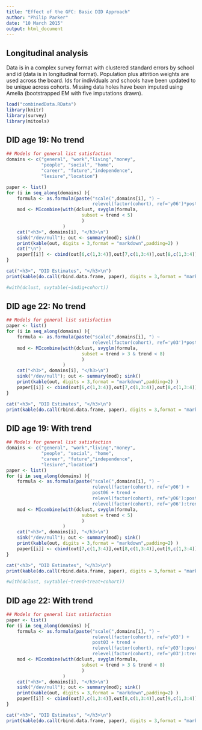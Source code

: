 ```yaml
---
title: "Effect of the GFC: Basic DID Approach"
author: "Philip Parker"
date: "10 March 2015"
output: html_document
---
```


Longitudinal analysis
---------------------
Data is in a complex survey format with clustered standard errors by school and id (data is in longitudinal format). Population plus attrition weights are used across the board. Ids for individuals and schools have been updated to be unique across cohorts. Missing data holes have been imputed using Amelia (bootstrapped EM with five imputations drawn). 

```r
load("combinedData.RData")
library(knitr)
library(survey)
library(mitools)
```

DID age 19: No trend
------------------------

```r
## Models for general list satisfaction
domains <- c("general", "work","living","money",
			 "people", "social", "home",
			 "career", "future","independence",
			 "lesiure","location")

paper <- list()
for (i in seq_along(domains) ){
	formula <- as.formula(paste("scale(",domains[i], ") ~ 
								relevel(factor(cohort), ref='y06')*post06" ) )
	mod <- MIcombine(with(dclust, svyglm(formula, 
							subset = trend < 5) 
							)
					 )
	cat("<h3>", domains[i], "</h3>\n")
	sink("/dev/null"); out <- summary(mod); sink()
	print(kable(out, digits = 3,format = "markdown",padding=2) )
	cat("\n")
	paper[[i]] <- cbind(out[6,c(1,3:4)],out[7,c(1,3:4)],out[8,c(1,3:4)])
} 

cat("<h3>", "DID Estimates", "</h3>\n")
print(kable(do.call(rbind.data.frame, paper), digits = 3,format = "markdown",padding=2) )

#with(dclust, svytable(~indig+cohort))
```

DID age 22: No trend
------------------------
```r
## Models for general list satisfaction
paper <- list()
for (i in seq_along(domains) ){
	formula <- as.formula(paste("scale(",domains[i], ") ~
								relevel(factor(cohort), ref='y03')*post03" ) )
	mod <- MIcombine(with(dclust, svyglm(formula, 
							subset = trend > 3 & trend < 8) 
							)
					 )
	cat("<h3>", domains[i], "</h3>\n")
	sink("/dev/null"); out <- summary(mod); sink()
	print(kable(out, digits = 3,format = "markdown",padding=2) )
	paper[[i]] <- cbind(out[6,c(1,3:4)],out[7,c(1,3:4)],out[8,c(1,3:4)])
} 

cat("<h3>", "DID Estimates", "</h3>\n")
print(kable(do.call(rbind.data.frame, paper), digits = 3,format = "markdown",padding=2) )
```


DID age 19: With trend
------------------------

```r
## Models for general list satisfaction
domains <- c("general", "work","living","money",
			 "people", "social", "home",
			 "career", "future","independence",
			 "lesiure","location")
paper <- list()
for (i in seq_along(domains) ){
	formula <- as.formula(paste("scale(",domains[i], ") ~ 
								relevel(factor(cohort), ref='y06') +
								post06 + trend + 
								relevel(factor(cohort), ref='y06'):post06 +
								relevel(factor(cohort), ref='y06'):trend" ) )
	mod <- MIcombine(with(dclust, svyglm(formula, 
							subset = trend < 5) 
							)
					 )
	cat("<h3>", domains[i], "</h3>\n")
	sink("/dev/null"); out <- summary(mod); sink()
	print(kable(out, digits = 3,format = "markdown",padding=2) )
	paper[[i]] <- cbind(out[7,c(1,3:4)],out[8,c(1,3:4)],out[9,c(1,3:4)])
} 

cat("<h3>", "DID Estimates", "</h3>\n")
print(kable(do.call(rbind.data.frame, paper), digits = 3,format = "markdown",padding=2) )

#with(dclust, svytable(~trend+treat+cohort))
```

DID age 22: With trend
------------------------
```r
## Models for general list satisfaction
paper <- list()
for (i in seq_along(domains) ){
	formula <- as.formula(paste("scale(",domains[i], ") ~
								relevel(factor(cohort), ref='y03') + 
								post03 + trend + 
								relevel(factor(cohort), ref='y03'):post03 +
								relevel(factor(cohort), ref='y03'):trend" ) )
	mod <- MIcombine(with(dclust, svyglm(formula, 
							subset = trend > 3 & trend < 8) 
							)
					 )
	cat("<h3>", domains[i], "</h3>\n")
	sink("/dev/null"); out <- summary(mod); sink()
	print(kable(out, digits = 3,format = "markdown",padding=2) )
	paper[[i]] <- cbind(out[7,c(1,3:4)],out[8,c(1,3:4)],out[9,c(1,3:4)])
} 

cat("<h3>", "DID Estimates", "</h3>\n")
print(kable(do.call(rbind.data.frame, paper), digits = 3,format = "markdown",padding=2) ) 
```


